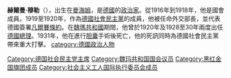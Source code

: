 {{unreferenced|time=2013-11-12}} 
{{Otheruses|subject=政治人物|other=其他人物|赫爾曼·米勒}}
'''赫爾曼·穆勒'''（{{bd|1876年|5月18日|1931年|3月20日|}}），出生在[[曼海姆|曼海姆]]，是[[德國|德國]]的[[政治家|政治家]]。從1916年到1918年，他是國會成員。1919至1920年，作為[[德國社會民主黨|德國社會民主黨]]的成員，他被任命外交部長，並代表德國簽署[[凡爾賽條約|凡爾賽條約]]。在[[魏瑪共和國|魏瑪共和國]]期間，他曾於1920年及1928至30年兩度出任[[德國總理|德國總理]]。1931年，他在進行[[胆囊|胆囊]]手術後死亡，他的死訊同時為德國社會民主黨帶來重大打擊。
{{德國總理}}
[[category:德國政治人物|category:德國政治人物]]
[[Category:德国社会民主党主席|Category:德国社会民主党主席]]
[[Category:魏玛共和国国会议员|Category:魏玛共和国国会议员]]
[[Category:黑红金国旗团成员|Category:黑红金国旗团成员]]
[[Category:社会主义工人国际执行委员会成员|Category:社会主义工人国际执行委员会成员]]